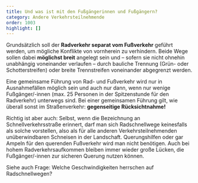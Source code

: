 ```yaml
---
title: Und was ist mit den Fußgängerinnen und Fußgängern?
category: Andere Verkehrsteilnehmende
order: 1003
highlight: []
---
```

Grundsätzlich soll der **Radverkehr separat vom Fußverkehr** geführt werden, um mögliche Konflikte von vornherein zu verhindern. Beide Wege sollen dabei **möglichst breit** angelegt sein und – sofern sie nicht ohnehin unabhängig voneinander verlaufen – durch bauliche Trennung (Grün- oder Schotterstreifen) oder breite Trennstreifen voneinander abgegrenzt werden.

Eine gemeinsame Führung von Rad- und Fußverkehr wird nur in Ausnahmefällen möglich sein und auch nur dann, wenn nur wenige Fußgänger/-innen (max. 25 Personen in der Spitzenstunde für den Radverkehr) unterwegs sind. Bei einer gemeinsamen Führung gilt, wie überall sonst im Straßenverkehr: **gegenseitige Rücksichtnahme!**

Richtig ist aber auch: Selbst, wenn die Bezeichnung an Schnellverkehrsstraße erinnert, darf man sich Radschnellwege keinesfalls als solche vorstellen, also als für alle anderen Verkehrsteilnehmenden unüberwindbaren Schneisen in der Landschaft. Querungshilfen oder gar Ampeln für den querenden Fußverkehr wird man nicht benötigen. Auch bei hohem Radverkehrsaufkommen bleiben immer wieder große Lücken, die Fußgänger/-innen zur sicheren Querung nutzen können.

Siehe auch Frage: Welche Geschwindigkeiten herrschen auf Radschnellwegen?
